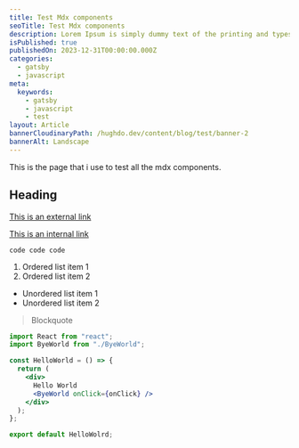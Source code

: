 ```yaml
---
title: Test Mdx components
seoTitle: Test Mdx components
description: Lorem Ipsum is simply dummy text of the printing and typesetting industry. Lorem Ipsum has been the industry's standard dummy text ever since the 1500s, when an unknown printer took a galley of type and scrambled it to make a type specimen book.
isPublished: true
publishedOn: 2023-12-31T00:00:00.000Z
categories:
  - gatsby
  - javascript
meta:
  keywords:
    - gatsby
    - javascript
    - test
layout: Article
bannerCloudinaryPath: /hughdo.dev/content/blog/test/banner-2
bannerAlt: Landscape
---
```


This is the page that i use to test all the mdx components.

## Heading

[This is an external link](https://hughdo.dev)

[This is an internal link](/)

`code code code`

1. Ordered list item 1
2. Ordered list item 2

- Unordered list item 1
- Unordered list item 2

> Blockquote

```jsx
import React from "react";
import ByeWorld from "./ByeWorld";

const HelloWorld = () => {
  return (
    <div>
      Hello World
      <ByeWorld onClick={onClick} />
    </div>
  );
};

export default HelloWolrd;
```
